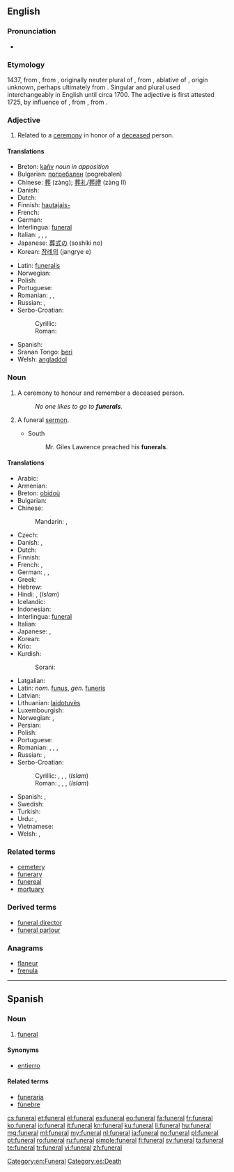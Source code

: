 ==English==
{{wikipedia}}

===Pronunciation===
* {{audio|en-us-funeral.ogg|Audio (US)}}

===Etymology===
1437, from {{etyl|frm|en}} {{term|funerailles||funeral rites|lang=frm}} {{p}}, from {{etyl|ML.|en}} {{term|funeralia||funeral rites|lang=la}}, originally neuter plural of {{etyl|LL.|en}} {{term|funeralis||having to do with a funeral|lang=la}}, from {{etyl|la|en}} {{term|funere|lang=la}}, ablative of {{term|funus||funeral, death, corpse|lang=la}}, origin unknown, perhaps ultimately from {{etyl|ine-pro|en}} {{recons|dʰew-||to die|lang=ine-pro}}. Singular and plural used interchangeably in English until circa 1700. The adjective {{term|funereal|lang=en}} is first attested 1725, by influence of {{etyl|frm|en}} {{term|funerail|lang=frm}}, from {{etyl|la|en}} {{term|funereus|lang=la}}, from {{term|funus|lang=la}}.

===Adjective===
{{en-adj|-}}

# Related to a [[ceremony]] in honor of a [[deceased]] person.

====Translations====
{{trans-top|relating to the ceremony}}
* Breton: [[kañv]] ''noun in apposition''
* Bulgarian: [[погребален]] {{m}} (pogrebalen)
* Chinese: [[葬]] (zàng); [[葬礼]]/[[葬禮]] (zàng lĭ)
* Danish: {{t-|da|begravelses-}}
* Dutch: {{t+|nl|begrafenis}}
* Finnish: [[hautajais-]]
* French: {{t+|fr|funéraire}}
* German: {{t+|de|Beisetzung}}
* Interlingua: [[#Interlingua|funeral]]
* Italian: {{t+|it|funebre|m|f}}, {{t-|it|funerario|m}}, {{t-|it|funereo|m}}, {{t-|it|mortuario|m}}
* Japanese: [[葬式の]] (soshiki no)
* Korean: [[장례의]] (jangrye e)
{{trans-mid}}
* Latin: [[funeralis]]
* Norwegian: {{t-|no|begravelses-}}
* Polish: {{t+|pl|pogrzebowy|m}}
* Portuguese: {{t+|pt|funeral}}
* Romanian: {{t-|ro|funerar}}, {{t-|ro|sepulcral}}, {{t-|ro|mormântal}}
* Russian: {{t+|ru|похоронный|tr=poxorónnyj}}, {{t+|ru|погребальный|tr=pogr'ebál'nyj}}
* Serbo-Croatian:
*: Cyrillic: {{t-|sh|погребни|alt=по̀гребнӣ|sc=Cyrl}}
*: Roman: {{t-|sh|pogrebni|alt=pògrebnī}}
* Spanish: {{t+|es|funeral}}
* Sranan Tongo: [[beri]]
* Welsh: [[angladdol]]
{{trans-bottom}}

===Noun===
{{en-noun}}

# A ceremony to honour and remember a deceased person.
#: ''No one likes to go to '''funerals'''.''
# {{context|dated|chiefly|in the plural|lang=en}} A funeral [[sermon]].
#* South
#*: Mr. Giles Lawrence preached his '''funerals'''.

====Translations====
{{trans-top|ceremony to honour of a deceased person}}
* Arabic: {{t-|ar|جنازة|f|tr=janaaza}}
* Armenian: {{t-|hy|թաղում|tr=t'aġum}}
* Breton: [[obidoù]] {{p}}
* Bulgarian: {{t+|bg|погребение|n|tr=pogrebeniye}}
* Chinese:
*: Mandarin: {{t-|cmn|葬禮|sc=Hani}},  {{t-|cmn|葬礼|tr=zànglǐ|sc=Hani}}
* Czech: {{t+|cs|pohřeb|m}}
* Danish: {{t-|da|begravelse|c}}, {{t-|da|bistættelse}}
* Dutch: {{t+|nl|begrafenis|f}}
* Finnish: {{t+|fi|hautajaiset|p}}
* French: {{t+|fr|funérailles|f-p}}, {{t+|fr|obsèques|f-p}}
* German: {{t+|de|Bestattung}}, {{t+|de|Beerdigung|f}}, {{t+|de|Begräbnis|n}}
* Greek: {{t+|el|κηδεία|f|tr=kiδía}}
* Hebrew: {{t-|he|לוויה|f|tr=levayá|sc=Hebr}}
* Hindi: {{t-|hi|क्रिया कर्म|tr=kriyā-karm|m|sc=Deva}}, (''Islam'') {{t-|hi|जनाज़ा|tr=janāzā|m|sc=Deva}}
* Icelandic: {{t-|is|útför}}
* Indonesian: {{t+|id|pemakaman}}
* Interlingua: [[#Interlingua|funeral]]
* Italian: {{t+|it|funerale|m}}
* Japanese: {{t+|ja|葬式|tr=そうしき, sōshiki|sc=Jpan}}, {{t+|ja|葬儀|tr=そうぎ, sōgi|sc=Jpan}}
* Korean: {{t+|ko|장례|tr=jangnye|sc=Kore}}
* Krio: {{tø|kri|berin}}
* Kurdish:
*: Sorani: {{t|ku|sc=ku-Arab|چه‌ماوه‌ر}}
{{trans-mid}}
* Latgalian: {{tø|ltg|bēris}}
* Latin: ''nom.'' [[funus]], ''gen.'' [[funeris]]
* Latvian: {{t-|lv|bēres}}
* Lithuanian: [[laidotuvės]]
* Luxembourgish: {{t-|lb|Begriefnes|n}}
* Norwegian: {{t-|no|begravelse|m}}, {{t-|no|jordfestelse|m}}
* Persian: {{t+|fa|جنازه|tr=janâze, jenâze}}
* Polish: {{t+|pl|pogrzeb|m}}
* Portuguese: {{t+|pt|funeral|m}}
* Romanian: {{t+|ro|înmormântare|f}}, {{t-|ro|îngropare|f}}, {{t-|ro|înhumare|f}}, {{t-|ro|mormântare|f}}
* Russian: {{t+|ru|похороны|p|tr=póxorony}}, {{t+|ru|погребение|n|tr=pogrebénije}}
* Serbo-Croatian:
*: Cyrillic: {{t-|sh|сахрана|alt=са̀храна|sc=Cyrl|f}}, {{t-|sh|погреб|alt=по̀греб|sc=Cyrl|m}}, {{t-|sh|спровод|alt=спро̀вод|sc=Cyrl|m}}, (''Islam'') {{t-|sh|џеназа|alt=џена́за|sc=Cyrl|f}}
*: Roman: {{t-|sh|sahrana|alt=sàhrana|f}}, {{t-|sh|pogreb|alt=pògreb|m}}, {{t-|sh|sprovod|alt=spròvod|m}}, (''Islam'') {{t-|sh|dženaza|alt=dženáza|f}}
* Spanish: {{t+|es|funeral|m}}, {{t+|es|entierro|m}}
* Swedish: {{t+|sv|begravning|c}}
* Turkish: {{t+|tr|cenaze}}
* Urdu: {{t-|ur|کریاکرم|tr=kriyā-karm|m|sc=ur-Arab}}, {{t-|ur|جنازہ|tr=janāzā, jināzā|m|sc=ur-Arab}}
* Vietnamese: {{t-|vi|đám tang}}
* Welsh: {{t-|cy|angladd|m|f}}, {{t-|cy|cynhebrwng|m}}
{{trans-bottom}}

===Related terms===
* [[cemetery]]
* [[funerary]]
* [[funereal]]
* [[mortuary]]

===Derived terms===
* [[funeral director]]
* [[funeral parlour]]

===Anagrams===
* [[flaneur#English|flaneur]]
* [[frenula#English|frenula]]

[[Category:en:Funeral]]

----

==Spanish==

===Noun===
{{es-noun|m|es}}

# [[#English|funeral]]

====Synonyms====
* [[entierro]]

====Related terms====
* [[funeraria]]
* [[fúnebre]]

[[Category:es:Death]]

[[cs:funeral]]
[[et:funeral]]
[[el:funeral]]
[[es:funeral]]
[[eo:funeral]]
[[fa:funeral]]
[[fr:funeral]]
[[ko:funeral]]
[[io:funeral]]
[[it:funeral]]
[[kn:funeral]]
[[ku:funeral]]
[[li:funeral]]
[[hu:funeral]]
[[mg:funeral]]
[[ml:funeral]]
[[my:funeral]]
[[nl:funeral]]
[[ja:funeral]]
[[no:funeral]]
[[pl:funeral]]
[[pt:funeral]]
[[ro:funeral]]
[[ru:funeral]]
[[simple:funeral]]
[[fi:funeral]]
[[sv:funeral]]
[[ta:funeral]]
[[te:funeral]]
[[tr:funeral]]
[[vi:funeral]]
[[zh:funeral]]